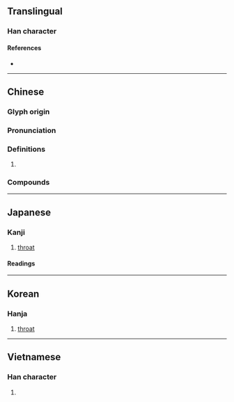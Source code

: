 {{also|咙}}
{{character info/new}}
==Translingual==
{{Han simplified forms|嚨|𠺠|咙|ex=y}}

===Han character===
{{Han char|rn=30|rad=口|as=16|sn=19|four=61011|canj=RYBP|ids=⿰口龍}}

====References====
* {{Han ref|kx=0213.230|dkj=04550|dj=0436.040|hdz=10703.110|uh=56A8|ud=22184|bh=C456|bd=50262}}

----

==Chinese==
{{zh-forms|s=咙}}

===Glyph origin===
{{Han etym}}

===Pronunciation===
{{zh-pron
|m=lóng
|c=lung4
|mn=lông/nâ
|mn_note=lông - literary; nâ - vernacular
|mn-t=lêng5
|mc=y
|oc=y
|cat=
}}

===Definitions===
{{zh-hanzi}}

# {{zh-used2|c}}

===Compounds===
{{zh-der|喉嚨|嚨胡|大喉嚨|嚨喉:nâ-âu|嚨嚨}}

----

==Japanese==
{{ja-kanji forms|𠺠|嚨}}

===Kanji===
{{ja-kanji|grade=|rs=口16|shin=𠺠}}

# [[throat]]

====Readings====
{{ja-readings
|goon=る
|kanon=ろう
|kun=のど-}}

----

==Korean==

===Hanja===
{{ko-hanja|hangeul=롱|rv=rong|mr=rong}}

# [[throat]]

----

==Vietnamese==

===Han character===
{{vi-hantu|[[lùng]]|rs=口16}}

# {{rfdef|vi|sort=口16}}